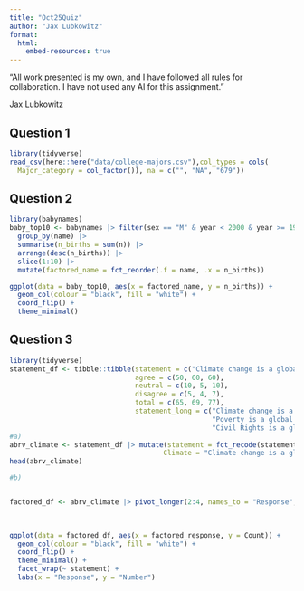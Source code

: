```yaml
---
title: "Oct25Quiz"
author: "Jax Lubkowitz"
format: 
  html:
    embed-resources: true
---
```

"All work presented is my own, and I have followed all rules for collaboration. I have not used any AI for this assignment.”

Jax Lubkowitz

## Question 1

```r
library(tidyverse)
read_csv(here::here("data/college-majors.csv"),col_types = cols(
  Major_category = col_factor()), na = c("", "NA", "679"))
```


## Question 2
```r
library(babynames)
baby_top10 <- babynames |> filter(sex == "M" & year < 2000 & year >= 1990) |>
  group_by(name) |>
  summarise(n_births = sum(n)) |>
  arrange(desc(n_births)) |>
  slice(1:10) |>
  mutate(factored_name = fct_reorder(.f = name, .x = n_births))

ggplot(data = baby_top10, aes(x = factored_name, y = n_births)) + 
  geom_col(colour = "black", fill = "white") +
  coord_flip() +
  theme_minimal()
```

## Question 3
```r
library(tidyverse)
statement_df <- tibble::tibble(statement = c("Climate change is a global issue", "Poverty", "Civil Rights"),
                               agree = c(50, 60, 60),
                               neutral = c(10, 5, 10),
                               disagree = c(5, 4, 7),
                               total = c(65, 69, 77),
                               statement_long = c("Climate change is a global issue",
                                                  "Poverty is a global issue",
                                                  "Civil Rights is a global issue"))
#a)
abrv_climate <- statement_df |> mutate(statement = fct_recode(statement,
                                      Climate = "Climate change is a global issue"))
head(abrv_climate)

#b)


factored_df <- abrv_climate |> pivot_longer(2:4, names_to = "Response", values_to = "Count") |>  mutate(factored_response = fct_relevel(Response, c("disagree", "neutral", "agree")))
  
  

ggplot(data = factored_df, aes(x = factored_response, y = Count)) +
  geom_col(colour = "black", fill = "white") +
  coord_flip() +
  theme_minimal() +
  facet_wrap(~ statement) +
  labs(x = "Response", y = "Number")
```


